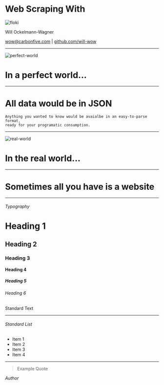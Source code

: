 
# Web Scraping With

![floki](floki.svg)

Will Ockelmann-Wagner

wow@carbonfive.com | [github.com/will-wow](http://github.com/will-wow)

---

![perfect-world](perfect-world.jpg)

# In a perfect world...

---

# All data would be in JSON

```notes
Anything you wanted to know would be avaialbe in an easy-to-parse format,
ready for your programatic consumption.
```

---

![real-world](real-world.jpg)
# In the real world...

---

# Sometimes all you have is a website

---

###### Typography

# Heading 1

## Heading 2

### Heading 3

#### Heading 4

##### Heading 5

###### Heading 6

Standard Text

---

###### Standard List

- Item 1
- Item 2
- Item 3
- Item 4

---

> Example Quote

<Cite>Author</Cite>
```
